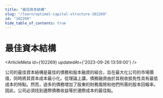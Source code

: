 ```yaml
---
title: "最佳資本結構"
slug: "/learn/optimal-capital-structure-102269"
id: "102269"
hide_table_of_contents: true
---
```



# 最佳資本結構

<ArticleMeta id={102269} updatedAt={'2023-09-26 13:59:00'} />
<div className='border-solid border-b border-t-0 my-4 border-[var(--ifm-color-gray-300)]' />

公司的最佳資本結構是最佳的債務和股本融資的組合，旨在最大化公司的市場價值，同時將其資本成本最小化。從理論上講，債務融資由於其税收抵免性具有最低成本的特點。然而，過多的債務增加了股東的財務風險和他們所需的股本回報率。因此，公司必須找到邊際債務收益等於邊際成本的最佳點。
